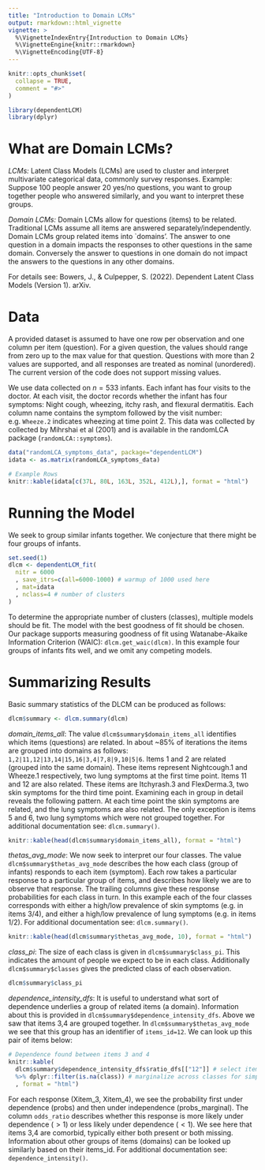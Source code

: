 ```yaml
---
title: "Introduction to Domain LCMs"
output: rmarkdown::html_vignette
vignette: >
  %\VignetteIndexEntry{Introduction to Domain LCMs}
  %\VignetteEngine{knitr::rmarkdown}
  %\VignetteEncoding{UTF-8}
---
```


```r
knitr::opts_chunk$set(
  collapse = TRUE,
  comment = "#>"
)
```

```r
library(dependentLCM)
library(dplyr)
```

# What are Domain LCMs?

*LCMs:* Latent Class Models (LCMs) are used to cluster and interpret multivariate categorical data, commonly survey responses. Example: Suppose 100 people answer 20 yes/no questions, you want to group together people who answered similarly, and you want to interpret these groups.

*Domain LCMs:* Domain LCMs allow for questions (items) to be related. Traditional LCMs assume all items are answered separately/independently. Domain LCMs group related items into `domains'. The answer to one question in a domain impacts the responses to other questions in the same domain. Conversely the answer to questions in one domain do not impact the answers to the questions in any other domains.

For details see: Bowers, J., & Culpepper, S. (2022). Dependent Latent Class Models (Version 1). arXiv. \url{https://doi.org/10.48550/ARXIV.2205.08677}

# Data

A provided dataset is assumed to have one row per observation and one column per item (question). For a given question, the values should range from zero up to the max value for that question. Questions with more than 2 values are supported, and all responses are treated as nominal (unordered). The current version of the code does not support missing values.

We use data collected on $n=533$ infants.  Each infant has four visits to the doctor. At each visit, the doctor records whether the infant has four symptoms: Night cough, wheezing, itchy rash, and flexural dermatitis. Each column name contains the symptom followed by the visit number: e.g. `Wheeze.2` indicates wheezing at time point 2. This data was collected by collected by Mihrshai et al (2001) and is available in the randomLCA package (`randomLCA::symptoms`).

```r
data("randomLCA_symptoms_data", package="dependentLCM")
idata <- as.matrix(randomLCA_symptoms_data)

# Example Rows
knitr::kable(idata[c(37L, 80L, 163L, 352L, 412L),], format = "html")
```

# Running the Model

We seek to group similar infants together. We conjecture that there might be four groups of infants.

```r
set.seed(1)
dlcm <- dependentLCM_fit(
  nitr = 6000
  , save_itrs=c(all=6000-1000) # warmup of 1000 used here
  , mat=idata
  , nclass=4 # number of clusters
)
```

To determine the appropriate number of clusters (classes), multiple models should be fit. The model with the best goodness of fit should be chosen. Our package supports measuring goodness of fit using Watanabe-Akaike Information Criterion (WAIC): `dlcm.get_waic(dlcm)`. In this example four groups of infants fits well, and we omit any competing models.

# Summarizing Results

Basic summary statistics of the DLCM can be produced as follows:

```r
dlcm$summary <- dlcm.summary(dlcm)
```

*domain_items_all*: The value `dlcm$summary$domain_items_all` identifies which items (questions) are related. In about ~85% of iterations the items are grouped into domains as follows: `1,2|11,12|13,14|15,16|3,4|7,8|9,10|5|6`. Items 1 and 2 are related (grouped into the same domain). These items represent Nightcough.1 and Wheeze.1 respectively, two lung symptoms at the first time point. Items 11 and 12 are also related. These items are Itchyrash.3 and FlexDerma.3, two skin symptoms for the third time point. Examining each in group in detail reveals the following pattern. At each time point the skin symptoms are related, and the lung symptoms are also related. The only exception is items 5 and 6, two lung symptoms which were not grouped together. For additional documentation see: `dlcm.summary()`.

```r
knitr::kable(head(dlcm$summary$domain_items_all), format = "html")
```

*thetas_avg_mode*: We now seek to interpret our four classes. The value `dlcm$summary$thetas_avg_mode` describes the how each class (group of infants) responds to each item (symptom). Each row takes a particular response to a particular group of items, and describes how likely we are to observe that response. The trailing columns give these response probabilities for each class in turn. In this example each of the four classes corresponds with either a high/low prevalence of skin symptoms (e.g. in items 3/4), and either a high/low prevalence of lung symptoms (e.g. in items 1/2). For additional documentation see: `dlcm.summary()`.

```r
knitr::kable(head(dlcm$summary$thetas_avg_mode, 10), format = "html")
```

*class_pi*: The size of each class is given in `dlcm$summary$class_pi`. This indicates the amount of people we expect to be in each class. Additionally `dlcm$summary$classes` gives the predicted class of each observation.

```r
dlcm$summary$class_pi
```

*dependence_intensity_dfs*: It is useful to understand what sort of dependence underlies a group of related items (a domain). Information about this is provided in `dlcm$summary$dependence_intensity_dfs`. Above we saw that items 3,4 are grouped together. In `dlcm$summary$thetas_avg_mode` we see that this group has an identifier of `items_id=12`. We can look up this pair of items below:

```r
# Dependence found between items 3 and 4
knitr::kable(
  dlcm$summary$dependence_intensity_dfs$ratio_dfs[["12"]] # select items 3 and 4 based on items_id
  %>% dplyr::filter(is.na(class)) # marginalize across classes for simplicity
  , format = "html")
```

For each response (Xitem_3, Xitem_4), we see the probability first under dependence (probs) and then under independence (probs_marginal). The column `odds_ratio` describes whether this response is more likely under dependence ($>1$) or less likely under dependence ($<1$). We see here that items 3,4 are comorbid, typically either both present or both missing. Information about other groups of items (domains) can be looked up similarly based on their items_id. For additional documentation see: `dependence_intensity()`.